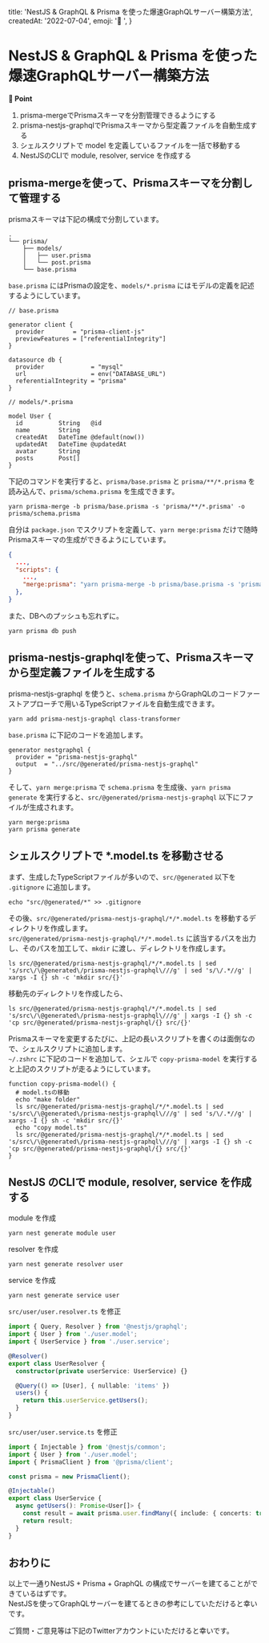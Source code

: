 
  title: 'NestJS & GraphQL & Prisma を使った爆速GraphQLサーバー構築方法',
  createdAt: '2022-07-04',
  emoji: '🗼 ',
}

# NestJS & GraphQL & Prisma を使った爆速GraphQLサーバー構築方法 

**📍 Point**
1. prisma-mergeでPrismaスキーマを分割管理できるようにする
2. prisma-nestjs-graphqlでPrismaスキーマから型定義ファイルを自動生成する
3. シェルスクリプトで model を定義しているファイルを一括で移動する
4. NestJSのCLIで module, resolver, service を作成する

## prisma-mergeを使って、Prismaスキーマを分割して管理する

prismaスキーマは下記の構成で分割しています。

```
.
└── prisma/
    ├── models/
    │   ├── user.prisma
    │   └── post.prisma
    └── base.prisma
```

`base.prisma` にはPrismaの設定を、`models/*.prisma` にはモデルの定義を記述するようにしています。

```
// base.prisma

generator client {
  provider        = "prisma-client-js"
  previewFeatures = ["referentialIntegrity"]
}

datasource db {
  provider             = "mysql"
  url                  = env("DATABASE_URL")
  referentialIntegrity = "prisma"
}
```

```
// models/*.prisma

model User {
  id          String   @id
  name        String
  createdAt   DateTime @default(now())
  updatedAt   DateTime @updatedAt
  avatar      String
  posts       Post[]
}
```

下記のコマンドを実行すると、`prisma/base.prisma` と `prisma/**/*.prisma` を読み込んで、`prisma/schema.prisma` を生成できます。

```shell
yarn prisma-merge -b prisma/base.prisma -s 'prisma/**/*.prisma' -o prisma/schema.prisma
```

自分は `package.json` でスクリプトを定義して、`yarn merge:prisma` だけで随時Prismaスキーマの生成ができるようにしています。

```json
{
  ...,
  "scripts": {
    ...,
    "merge:prisma": "yarn prisma-merge -b prisma/base.prisma -s 'prisma/**/*.prisma' -o prisma/schema.prisma"
  },
}
```

また、DBへのプッシュも忘れずに。

```shell
yarn prisma db push
```

## prisma-nestjs-graphqlを使って、Prismaスキーマから型定義ファイルを生成する

prisma-nestjs-graphql を使うと、`schema.prisma` からGraphQLのコードファーストアプローチで用いるTypeScriptファイルを自動生成できます。

```shell
yarn add prisma-nestjs-graphql class-transformer
```

`base.prisma` に下記のコードを追加します。

```
generator nestgraphql {
  provider = "prisma-nestjs-graphql"
  output  = "../src/@generated/prisma-nestjs-graphql"
}
```

そして、`yarn merge:prisma` で `schema.prisma` を生成後、`yarn prisma generate` を実行すると、`src/@generated/prisma-nestjs-graphql` 以下にファイルが生成されます。

```shell
yarn merge:prisma
yarn prisma generate
```

## シェルスクリプトで *.model.ts を移動させる

まず、生成したTypeScriptファイルが多いので、`src/@generated` 以下を `.gitignore` に追加します。

```shell
echo "src/@generated/*" >> .gitignore
```

その後、`src/@generated/prisma-nestjs-graphql/*/*.model.ts` を移動するディレクトリを作成します。  
`src/@generated/prisma-nestjs-graphql/*/*.model.ts` に該当するパスを出力し、そのパスを加工して、`mkdir` に渡し、ディレクトリを作成します。

```shell
ls src/@generated/prisma-nestjs-graphql/*/*.model.ts | sed 's/src\/\@generated\/prisma-nestjs-graphql\///g' | sed 's/\/.*//g' | xargs -I {} sh -c 'mkdir src/{}'
```
移動先のディレクトリを作成したら、


```shell
ls src/@generated/prisma-nestjs-graphql/*/*.model.ts | sed 's/src\/\@generated\/prisma-nestjs-graphql\///g' | xargs -I {} sh -c 'cp src/@generated/prisma-nestjs-graphql/{} src/{}'
```

Prismaスキーマを変更するたびに、上記の長いスクリプトを書くのは面倒なので、シェルスクリプトに追加します。  
`~/.zshrc` に下記のコードを追加して、シェルで `copy-prisma-model` を実行すると上記のスクリプトが走るようにしています。

```shell
function copy-prisma-model() {
  # model.tsの移動
  echo "make folder"
  ls src/@generated/prisma-nestjs-graphql/*/*.model.ts | sed 's/src\/\@generated\/prisma-nestjs-graphql\///g' | sed 's/\/.*//g' | xargs -I {} sh -c 'mkdir src/{}'
  echo "copy model.ts"
  ls src/@generated/prisma-nestjs-graphql/*/*.model.ts | sed 's/src\/\@generated\/prisma-nestjs-graphql\///g' | xargs -I {} sh -c 'cp src/@generated/prisma-nestjs-graphql/{} src/{}'
}
```

## NestJS のCLIで module, resolver, service を作成する

module を作成

```shell
yarn nest generate module user
```

resolver を作成

```shell
yarn nest generate resolver user
```

service を作成

```shell
yarn nest generate service user
```

`src/user/user.resolver.ts` を修正

```ts
import { Query, Resolver } from '@nestjs/graphql';
import { User } from './user.model';
import { UserService } from './user.service';

@Resolver()
export class UserResolver {
  constructor(private userService: UserService) {}

  @Query(() => [User], { nullable: 'items' })
  users() {
    return this.userService.getUsers();
  }
}
```

`src/user/user.service.ts` を修正

```ts
import { Injectable } from '@nestjs/common';
import { User } from './user.model';
import { PrismaClient } from '@prisma/client';

const prisma = new PrismaClient();

@Injectable()
export class UserService {
  async getUsers(): Promise<User[]> {
    const result = await prisma.user.findMany({ include: { concerts: true } });
    return result;
  }
}
```

## おわりに

以上で一通りNestJS + Prisma + GraphQL の構成でサーバーを建てることができているはずです。  
NestJSを使ってGraphQLサーバーを建てるときの参考にしていただけると幸いです。

ご質問・ご意見等は下記のTwitterアカウントにいただけると幸いです。

<TwitterButton />

